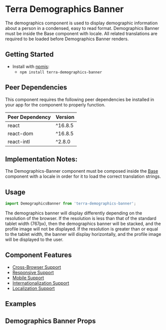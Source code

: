 



<Badge />

# Terra Demographics Banner

The demographics component is used to display demographic information about a person in a condensed, easy to read format. Demographics Banner must be inside the Base component with locale. All related translations are required to be loaded before Demographics Banner renders.

## Getting Started

- Install with [npmjs](https://www.npmjs.com):
  - `npm install terra-demographics-banner`

<!-- AUTO-GENERATED-CONTENT:START Peer Dependencies -->
## Peer Dependencies

This component requires the following peer dependencies be installed in your app for the component to properly function.

| Peer Dependency | Version |
|-|-|
| react | ^16.8.5 |
| react-dom | ^16.8.5 |
| react-intl | ^2.8.0 |

<!-- AUTO-GENERATED-CONTENT:END -->

## Implementation Notes:

The Demographics-Banner component must be composed inside the [Base][1] component with a locale in order for it to load the correct translation strings.

[1]: https://github.com/cerner/terra-core/blob/main/packages/terra-base/src/terra-dev-site/doc/base/Base.1.doc.mdx

## Usage

```jsx
import DemographicsBanner from 'terra-demographics-banner';
```

The demographics banner will display differently depending on the resolution of the browser. If the resolution is less than that of the standard tablet width (767px), then the demographics banner will be stacked, and the profile image will not be displayed. If the resolution is greater than or equal to the tablet width, the banner will display horizontally, and the profile image will be displayed to the user.

## Component Features
* [Cross-Browser Support](https://engineering.cerner.com/terra-ui/about/terra-ui/component-standards#cross-browser-support)
* [Responsive Support](https://engineering.cerner.com/terra-ui/about/terra-ui/component-standards#responsive-support)
* [Mobile Support](https://engineering.cerner.com/terra-ui/about/terra-ui/component-standards#mobile-support)
* [Internationalization Support](https://engineering.cerner.com/terra-ui/about/terra-ui/component-standards#internationalization-i18n)
* [Localization Support](https://engineering.cerner.com/terra-ui/about/terra-ui/component-standards#internationalization-i18n)

## Examples
<DemographicsBannerBasic title="Basic Demographics Banner" />
<DemographicsBanner title="Demographics Banner with Missing Data" />
<DemographicsBannerDeceased title="Deceased Demographics Banners" />
<DemographicsBannerAdditionalAges title="Demographics Banner with Gestational and Post Menstrural Ages" />
<DemographicsBannerAdditionalDetails title="Demographics Banner with Additional Details" />
<DemographicsBannerSmallContainer title="Demographics Banner in a Small Container" />

## Demographics Banner Props
<DemographicsBannerPropsTable />
